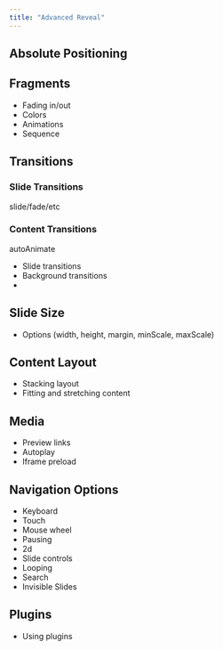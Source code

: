 ```yaml
---
title: "Advanced Reveal"
---
```


## Absolute Positioning

## Fragments

-   Fading in/out
-   Colors
-   Animations
-   Sequence

## Transitions

### Slide Transitions

slide/fade/etc

### Content Transitions

autoAnimate

-   Slide transitions
-   Background transitions
-   

## Slide Size

-   Options (width, height, margin, minScale, maxScale)

## Content Layout

-   Stacking layout
-   Fitting and stretching content

## Media

-   Preview links
-   Autoplay
-   Iframe preload

## Navigation Options

-   Keyboard
-   Touch
-   Mouse wheel
-   Pausing
-   2d
-   Slide controls
-   Looping
-   Search
-   Invisible Slides

## Plugins

-   Using plugins
